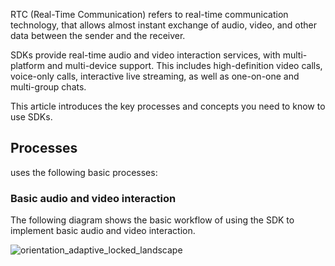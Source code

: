 RTC (Real-Time Communication) refers to real-time communication technology, that allows almost instant exchange of audio, video, and other data between the sender and the receiver.

<Vg k="COMPANY" /> SDKs provide real-time audio and video interaction services, with multi-platform and multi-device support. This includes high-definition video calls, voice-only calls, interactive live streaming, as well as one-on-one and multi-group chats.

This article introduces the key processes and concepts you need to know to use <Vg k="COMPANY" /> SDKs.

## Processes

<Vg k="COMPANY" /> uses the following basic processes:



### Basic audio and video interaction

The following diagram shows the basic workflow of using the <Vg k="COMPANY" /> SDK to implement basic audio and video interaction.

![orientation_adaptive_locked_landscape](https://agora-doc.s3.us-east-1.amazonaws.com/images/common/basic-audio-and-video.svg)

</ProductWrapper>













